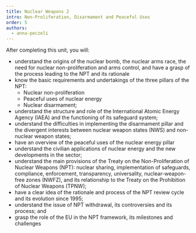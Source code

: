 ```yaml
---
title: Nuclear Weapons 2
intro: Non-Proliferation, Disarmament and Peaceful Uses
order: 5
authors:
  - anna-peczeli
---
```


After completing this unit, you will:

- understand the origins of the nuclear bomb, the nuclear arms race, the need for nuclear non-proliferation and arms control, and have a grasp of the process leading to the NPT and its rationale
- know the basic requirements and undertakings of the three pillars of the NPT:
  - Nuclear non-proliferation
  - Peaceful uses of nuclear energy
  - Nuclear disarmament;
- understand the structure and role of the International Atomic Energy Agency (IAEA) and the functioning of its safeguard system;
- understand the difficulties in implementing the disarmament pillar and the divergent interests between nuclear weapon states (NWS) and non-nuclear weapon states;
- have an overview of the peaceful uses of the nuclear energy pillar
- understand the civilian applications of nuclear energy and the new developments in the sector;
- understand the main provisions of the Treaty on the Non-Proliferation of Nuclear Weapons (NPT): nuclear sharing, implementation of safeguards, compliance, enforcement, transparency, universality, nuclear-weapon-free zones (NWFZ), and its relationship to the Treaty on the Prohibition of Nuclear Weapons (TPNW);
- have a clear idea of the rationale and process of the NPT review cycle and its evolution since 1995;
- understand the issue of NPT withdrawal, its controversies and its process; and
- grasp the role of the EU in the NPT framework, its milestones and challenges
